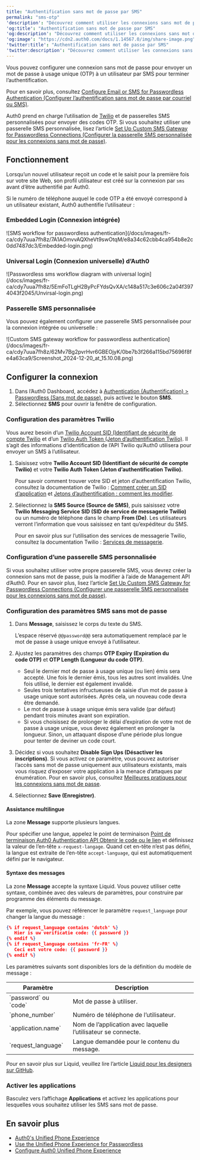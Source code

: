 ```yaml
---
title: "Authentification sans mot de passe par SMS"
permalink: "sms-otp"
'description': "Découvrez comment utiliser les connexions sans mot de passe avec la méthode d’authentification par SMS."
'og:title': "Authentification sans mot de passe par SMS"
'og:description': "Découvrez comment utiliser les connexions sans mot de passe avec la méthode d’authentification par SMS."
'og:image': "https://cdn2.auth0.com/docs/1.14567.0/img/share-image.png"
'twitter:title': "Authentification sans mot de passe par SMS"
'twitter:description': "Découvrez comment utiliser les connexions sans mot de passe avec la méthode d’authentification par SMS."
---
```


Vous pouvez configurer une connexion sans mot de passe pour envoyer un mot de passe à usage unique (OTP) à un utilisateur par SMS pour terminer l’authentification.

Pour en savoir plus, consultez [Configure Email or SMS for Passwordless Authentication (Configurer l’authentification sans mot de passe par courriel ou SMS)](/docs/docs/fr-ca/authenticate/login/auth0-universal-login/passwordless-login/email-or-sms).

Auth0 prend en charge l’utilisation de [Twilio](https://www.twilio.com) et de passerelles SMS personnalisées pour envoyer des codes OTP. Si vous souhaitez utiliser une passerelle SMS personnalisée, lisez l’article [Set Up Custom SMS Gateway for Passwordless Connections (Configurer la passerelle SMS personnalisée pour les connexions sans mot de passe)](/docs/docs/fr-ca/authenticate/passwordless/authentication-methods/use-sms-gateway-passwordless).

## Fonctionnement

Lorsqu’un nouvel utilisateur reçoit un code et le saisit pour la première fois sur votre site Web, son profil utilisateur est créé sur la connexion par `sms` avant d’être authentifié par Auth0.

Si le numéro de téléphone auquel le code OTP a été envoyé correspond à un utilisateur existant, Auth0 authentifie l’utilisateur :

### Embedded Login (Connexion intégrée)

<Frame>![SMS workflow for passwordless authentication](/docs/images/fr-ca/cdy7uua7fh8z/7A1AOmvvAQXheVt9swOtqM/e8a34c62cbb4ca954b8e2c0dd7487dc3/Embedded-login.png)</Frame>

### Universal Login (Connexion universelle) d’Auth0

<Frame>![Passwordless sms workflow diagram with universal login](/docs/images/fr-ca/cdy7uua7fh8z/5EmFoTLgH2ByPcFYdsQvXA/c148a517c3e606c2a04f3974043f2045/Unvirsal-login.png)</Frame>

### Passerelle SMS personnalisée

Vous pouvez également configurer une passerelle SMS personnalisée pour la connexion intégrée ou universelle :

<Frame>![Custom SMS gateway workflow for passwordless authentication](/docs/images/fr-ca/cdy7uua7fh8z/62Mv7Bg2pvrHvr6GBEOjyK/0be7b3f266a115bd75696f8fe4a63ca9/Screenshot_2024-12-20_at_15.10.08.png)</Frame>

## Configurer la connexion

1. Dans l’Auth0 Dashboard, accédez à [Authentication (Authentification) > Passwordless (Sans mot de passe)](https://manage.auth0.com/#/connections/passwordless), puis activez le bouton **SMS**.
2. Sélectionnez **SMS** pour ouvrir la fenêtre de configuration.

### Configuration des paramètres Twilio

Vous aurez besoin d’un [Twilio Account SID (Identifiant de sécurité de compte Twilio](https://www.twilio.com/docs/glossary/what-is-a-sid) et d’un [Twilio Auth Token (Jeton d’authentification Twilio)](https://www.twilio.com/help/faq/twilio-basics/what-is-the-auth-token-and-how-can-i-change-it). Il s’agit des informations d’identification de l’API Twilio qu’Auth0 utilisera pour envoyer un SMS à l’utilisateur.

1. Saisissez votre **Twilio Account SID (Identifiant de sécurité de compte Twilio)** et votre **Twilio Auth Token (Jeton d’authentification Twilio).**

   <Callout icon="file-lines" color="#0EA5E9" iconType="regular">

   Pour savoir comment trouver votre SID et jeton d’authentification Twilio, consultez la documentation de Twilio : [Comment créer un SID d’application](https://www.twilio.com/help/faq/twilio-basics/what-is-an-application-sid) et [Jetons d’authentification : comment les modifier](https://www.twilio.com/help/faq/twilio-basics/what-is-the-auth-token-and-how-can-i-change-it).

   </Callout>

2. Sélectionnez la **SMS Source (Source de SMS)**, puis saisissez votre **Twilio Messaging Service SID (SID de service de messagerie Twilio)** ou un numéro de téléphone dans le champ **From (De)**. Les utilisateurs verront l’information que vous saisissez en tant qu’expéditeur du SMS.

   <Callout icon="file-lines" color="#0EA5E9" iconType="regular">

   Pour en savoir plus sur l’utilisation des services de messagerie Twilio, consultez la documentation Twilio : [Services de messagerie](https://www.twilio.com/docs/messaging/services).

   </Callout>

### Configuration d’une passerelle SMS personnalisée

Si vous souhaitez utiliser votre propre passerelle SMS, vous devrez créer la connexion sans mot de passe, puis la modifier à l’aide de <Tooltip href="/docs/docs/fr-ca/glossary?term=management-api" tip="Management API
Un produit permettant aux clients d’effectuer des tâches administratives." cta="Voir le glossaire">Management API</Tooltip> d’Auth0. Pour en savoir plus, lisez l’article [Set Up Custom SMS Gateway for Passwordless Connections (Configurer une passerelle SMS personnalisée pour les connexions sans mot de passe)](/docs/docs/fr-ca/authenticate/passwordless/authentication-methods/use-sms-gateway-passwordless).

### Configuration des paramètres SMS sans mot de passe

1. Dans **Message**, saisissez le corps du texte du SMS.

   <Callout icon="file-lines" color="#0EA5E9" iconType="regular">

   L’espace réservé `@@password@@` sera automatiquement remplacé par le mot de passe à usage unique envoyé à l’utilisateur.

   </Callout>

2. Ajustez les paramètres des champs **OTP Expiry (Expiration du code OTP)** et **OTP Length (Longueur du code OTP)**.

   * Seul le dernier mot de passe à usage unique (ou lien) émis sera accepté. Une fois le dernier émis, tous les autres sont invalidés. Une fois utilisé, le dernier est également invalidé.
   * Seules trois tentatives infructueuses de saisie d’un mot de passe à usage unique sont autorisées. Après cela, un nouveau code devra être demandé.
   * Le mot de passe à usage unique émis sera valide (par défaut) pendant trois minutes avant son expiration.
   * Si vous choisissez de prolonger le délai d’expiration de votre mot de passe à usage unique, vous devez également en prolonger la longueur. Sinon, un attaquant dispose d’une période plus longue pour tenter de deviner un code court.
3. Décidez si vous souhaitez **Disable Sign Ups (Désactiver les inscriptions)**. Si vous activez ce paramètre, vous pouvez autoriser l’accès sans mot de passe uniquement aux utilisateurs existants, mais vous risquez d’exposer votre application à la menace d’attaques par énumération. Pour en savoir plus, consultez [Meilleures pratiques pour les connexions sans mot de passe](/docs/docs/fr-ca/authenticate/passwordless/best-practices).
4. Sélectionnez **Save (Enregistrer)**.

#### Assistance multilingue

La zone **Message** supporte plusieurs langues.

Pour spécifier une langue, appelez le point de terminaison [Point de terminaison Auth0 Authentication API Obtenir le code ou le lien](https://auth0.com/docs/api/authentication#get-code-or-link) et définissez la valeur de l’en-tête `x-request-langage`. Quand cet en-tête n’est pas défini, la langue est extraite de l’en-tête `accept-language`, qui est automatiquement défini par le navigateur.

#### Syntaxe des messages

La zone **Message** accepte la syntaxe Liquid. Vous pouvez utiliser cette syntaxe, combinée avec des valeurs de paramètres, pour construire par programme des éléments du message.

Par exemple, vous pouvez référencer le paramètre `request_language` pour changer la langue du message :

```json lines
{% if request_language contains 'dutch' %}
   Hier is uw verificatie code: {{ password }}
{% endif %}
{% if request_language contains 'fr-FR' %}
   Ceci est votre code: {{ password }}
{% endif %}
```

Les paramètres suivants sont disponibles lors de la définition du modèle de message :

<table class="table"><thead>
<tr>
<th><strong>Paramètre</strong></th>
<th><strong>Description</strong></th>
</tr>
</thead>
<tbody>
<tr>
<td>`password` ou `code`</td>
<td>Mot de passe à utiliser.</td>
</tr>
<tr>
<td>`phone_number`</td>
<td>Numéro de téléphone de l’utilisateur.</td>
</tr>
<tr>
<td>`application.name`</td>
<td>Nom de l’application avec laquelle l’utilisateur se connecte.</td>
</tr>
<tr>
<td>`request_language`</td>
<td>Langue demandée pour le contenu du message.</td>
</tr>
</tbody>
</table>

Pour en savoir plus sur Liquid, veuillez lire l’article [Liquid pour les designers sur GitHub](https://github.com/Shopify/liquid/wiki/Liquid-for-Designers).

### Activer les applications

Basculez vers l’affichage **Applications** et activez les applications pour lesquelles vous souhaitez utiliser les SMS sans mot de passe.

## En savoir plus

* [Auth0's Unified Phone Experience](/docs/docs/fr-ca/customize/phone-messages/unified-phone)
* [Use the Unified Phone Experience for Passwordless](/docs/docs/fr-ca/customize/phone-messages/unified-phone/unified-phone-experience-passwordless)
* [Configure Auth0 Unified Phone Experience](/docs/docs/fr-ca/customize/phone-messages/unified-phone/configure-unified-phone)